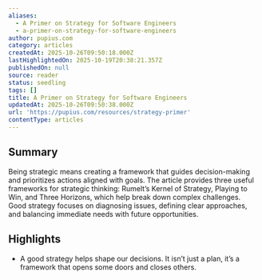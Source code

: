 ```yaml
---
aliases:
  - A Primer on Strategy for Software Engineers
  - a-primer-on-strategy-for-software-engineers
author: pupius.com
category: articles
createdAt: 2025-10-26T09:50:18.000Z
lastHighlightedOn: 2025-10-19T20:38:21.357Z
publishedOn: null
source: reader
status: seedling
tags: []
title: A Primer on Strategy for Software Engineers
updatedAt: 2025-10-26T09:50:38.000Z
url: 'https://pupius.com/resources/strategy-primer'
contentType: articles
---
```

## Summary

Being strategic means creating a framework that guides decision-making and prioritizes actions aligned with goals. The article provides three useful frameworks for strategic thinking: Rumelt’s Kernel of Strategy, Playing to Win, and Three Horizons, which help break down complex challenges. Good strategy focuses on diagnosing issues, defining clear approaches, and balancing immediate needs with future opportunities.

## Highlights

- A good strategy helps shape our decisions. It isn’t just a plan, it’s a framework that opens some doors and closes others.
